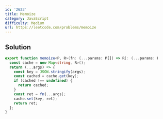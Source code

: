 ```yaml
---
id: '2623'
title: Memoize
category: JavaScript
difficulty: Medium
url: https://leetcode.com/problems/memoize
---
```


## Solution

```typescript showLineNumbers
export function memoize<P, R>(fn: (...params: P[]) => R): (...params: P[]) => R {
  const cache = new Map<string, R>();
  return (...args) => {
    const key = JSON.stringify(args);
    const cached = cache.get(key);
    if (cached !== undefined) {
      return cached;
    }
    const ret = fn(...args);
    cache.set(key, ret);
    return ret;
  };
}
```
